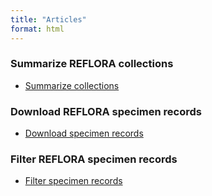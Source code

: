 ```yaml
---
title: "Articles"
format: html
---
```


<style>
  body {
  background-image: url("/figures/reflora_bg.png");
  background-size: cover;
  background-repeat: no-repeat;
}
</style>

::: {layout-ncol="2"}
::: {style="display: block;"}
### Summarize REFLORA collections
- [Summarize collections](/articles/summarize_reflora_collections.qmd)  

::: {style="display: block;"}
:::
### Download REFLORA specimen records   
- [Download specimen records](/articles/download_reflora_collections.qmd)

::: {style="display: block;"}
:::
### Filter REFLORA specimen records   
- [Filter specimen records](/articles/filter_reflora_records.qmd)
:::
:::
